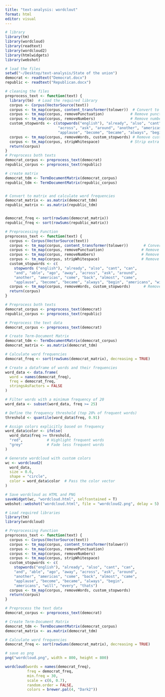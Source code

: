 ```yaml
---
title: "text-analysis: wordclout"
format: html
editor: visual
---
```


```r
# library
library(tm)
library(wordcloud) 
library(readtext)
library(wordcloud2)
library(htmlwidgets)
library(webshot)
```

```r
# load the files
setwd("~/Desktop/text-analysis/State of the union")
democrat <- readtext("Democrat.docx")
republic <- readtext("Republican.docx")

```

```r
# cleaning the files
preprocess_text <- function(text) {
  library(tm)  # Load the required library
  corpus <- Corpus(VectorSource(text))
  corpus <- tm_map(corpus, content_transformer(tolower))  # Convert to lowercase
  corpus <- tm_map(corpus, removePunctuation)            # Remove punctuation
  corpus <- tm_map(corpus, removeNumbers)                # Remove numbers
  custom_stopwords <- c(stopwords("english"), "already", "also", "cant", "can", "and", "able", "ago", "away", 
                        "across", "ask", "around", "another", "americas", "come", "back", "almost", "came", 
                        "applause", "become", "became", "always", "begin")
  corpus <- tm_map(corpus, removeWords, custom_stopwords) # Remove custom stopwords
  corpus <- tm_map(corpus, stripWhitespace)              # Strip extra whitespace
  return(corpus)
}
# Preprocess both texts
democrat_corpus <- preprocess_text(democrat)
republic_corpus <- preprocess_text(republic)
```

```r
# create matrix
democrat_tdm <- TermDocumentMatrix(democrat_corpus)
republic_tdm <- TermDocumentMatrix(republic_corpus)


# Convert to matrix and calculate word frequencies
democrat_matrix <- as.matrix(democrat_tdm)
republic_matrix <- as.matrix(republic_tdm)


democrat_freq <- sort(rowSums(democrat_matrix))
republic_freq <- sort(rowSums(republic_matrix))
```

```r
# Preprocessing Function
preprocess_text <- function(text) {
  corpus <- Corpus(VectorSource(text))
  corpus <- tm_map(corpus, content_transformer(tolower))       # Convert to lowercase
  corpus <- tm_map(corpus, removePunctuation)                 # Remove punctuation
  corpus <- tm_map(corpus, removeNumbers)                     # Remove numbers
  corpus <- tm_map(corpus, stripWhitespace)                   # Remove extra whitespace
  custom_stopwords <- c(
    stopwords ("english"), "already", "also", "cant", "can", 
    "and", "able", "ago", "away", "across", "ask", "around", 
    "another", "americas", "come", "back", "almost", "came", 
    "applause", "become", "became", "always", "begin", "americans", "will", "every", "thats")
  corpus <- tm_map(corpus, removeWords, custom_stopwords)      # Remove stopwords
  return(corpus)
}

# Preprocess both texts
democrat_corpus <- preprocess_text(democrat)
republic_corpus <- preprocess_text(republic)

# Preprocess the text data
democrat_corpus <- preprocess_text(democrat)

# Create Term-Document Matrix
democrat_tdm <- TermDocumentMatrix(democrat_corpus)
democrat_matrix <- as.matrix(democrat_tdm)

# Calculate word frequencies
democrat_freq <- sort(rowSums(democrat_matrix), decreasing = TRUE)

# Create a dataframe of words and their frequencies
word_data <- data.frame(
  word = names(democrat_freq),
  freq = democrat_freq,
  stringsAsFactors = FALSE
)

# Filter words with a minimum frequency of 20
word_data <- subset(word_data, freq >= 25)

# Define the frequency threshold (top 20% of frequent words)
threshold <- quantile(word_data$freq, 0.91)

# Assign colors explicitly based on frequency
word_data$color <- ifelse(
  word_data$freq >= threshold,
  "red",           # Highlight frequent words
  "grey"           # Fade less frequent words
)

# Generate wordcloud with custom colors
wc <- wordcloud2(
  word_data,
  size = 0.6,
  shape = "circle",
  color = word_data$color  # Pass the color vector
)

# Save wordcloud as HTML and PNG
saveWidget(wc, "wordcloud.html", selfcontained = T)
webshot::webshot("wordcloud.html", file = "wordcloud2.png", delay = 5)
```

```r
# Load required libraries
library(tm)
library(wordcloud)

# Preprocessing Function
preprocess_text <- function(text) {
  corpus <- Corpus(VectorSource(text))
  corpus <- tm_map(corpus, content_transformer(tolower))    
  corpus <- tm_map(corpus, removePunctuation)               
  corpus <- tm_map(corpus, removeNumbers)                   
  corpus <- tm_map(corpus, stripWhitespace)                 
  custom_stopwords <- c(
    stopwords("english"), "already", "also", "cant", "can", 
    "and", "able", "ago", "away", "across", "ask", "around", 
    "another", "americas", "come", "back", "almost", "came", 
    "applause", "become", "became", "always", "begin",
    "americans", "will", "every", "thats")
  corpus <- tm_map(corpus, removeWords, custom_stopwords)   
  return(corpus)
}

# Preprocess the text data
democrat_corpus <- preprocess_text(democrat)

# Create Term-Document Matrix
democrat_tdm <- TermDocumentMatrix(democrat_corpus)
democrat_matrix <- as.matrix(democrat_tdm)

# Calculate word frequencies
democrat_freq <- sort(rowSums(democrat_matrix), decreasing = TRUE)

# save as png
png("wordcloud.png", width = 800, height = 800) 

wordcloud(words = names(democrat_freq),
          freq = democrat_freq,
          min.freq = 30,                
          scale = c(6, 0.7),             
          random.order = FALSE,           
          colors = brewer.pal(4, "Dark2"))
```
